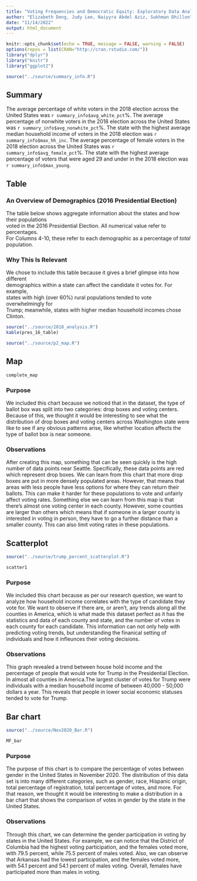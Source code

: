 ```yaml
---
title: "Voting Frequencies and Democratic Equity: Exploratory Data Analysis "
author: "Elizabeth Deng, Judy Lee, Naiyyra Abdel Aziz, Sukhman Dhillon"
date: "11/14/2022"
output: html_document
---
```


```r
knitr::opts_chunk$set(echo = TRUE, message = FALSE, warning = FALSE)
options(repos = list(CRAN="http://cran.rstudio.com/"))
library("dplyr")
library("knitr")
library("ggplot2")
```

```r
source("../source/summary_info.R")
```

## Summary 
The average percentage of white voters in the 2018 election across the United States was `r summary_info$avg_white_pct`%.
The average percentage of nonwhite voters in the 2018 election across the United States was `r summary_info$avg_nonwhite_pct`%.
The state with the highest average median household income of voters in the 2018 election was `r summary_info$max_hh_inc`.
The average percentage of female voters in the 2018 election across the United States was `r summary_info$avg_female_pct`%.
The state with the highest average percentage of voters that were aged 29 and under in the 2018 election was `r summary_info$max_young`.

## Table  
### An Overview of Demographics (2016 Presidential Election)  
The table below shows aggregate information about the states and how their populations  
voted in the 2016 Presidential Election. All numerical value refer to percentages.   
For Columns 4-10, these refer to each demographic as a percentage of *total* population.  

### Why This Is Relevant  
We chose to include this table because it gives a brief glimpse into how different   
demographics within a state can affect the candidate it votes for. For example,   
states with high (over 60%) rural populations tended to vote overwhelmingly for   
Trump; meanwhile, states with higher median household incomes chose Clinton. 

```r
source("../source/2018_analysis.R")
kable(pres_16_table)
```

 

```r
source("../source/p2_map.R")
```

## Map
```r
complete_map
```

### Purpose
We included this chart because we noticed that in the dataset, the type of ballot
box was split into two categories: drop boxes and voting centers. Because of this,
we thought it would be interesting to see what the distribution of drop boxes and
voting centers across Washington state were like to see if any obvious patterns arise,
like whether location affects the type of ballot box is near someone.

### Observations
After creating this map, something that can be seen quickly is the high number of
data points near Seattle. Specifically, these data points are red which represent 
drop boxes. We can learn from this chart that more drop boxes are put in more densely
populated areas. However, that means that areas with less people have less options
for where they can return their ballots. This can make it harder for these populations
to vote and unfairly affect voting rates. Something else we can learn from this map
is that there's almost one voting center in each county. However, some counties are
larger than others which means that if someone in a larger county is interested in
voting in person, they have to go a further distance than a smaller county. This can
also limit voting rates in these populations.

## Scatterplot
``` r
source("../source/trump_percent_scatterplot.R")
```

```r
scatter1
```

### Purpose

We included this chart because as per our research question, we want to analyze
how household income correlates with the type of candidate they vote for. We 
want to observe if there are, or aren't, any trends along all the counties in 
America, which is what made this dataset perfect as it has the statistics and data
of each county and state, and the number of votes in each county for each candidate. 
This information can not only help with predicting voting trends, but understanding 
the finanical setting of individuals and how it infleunces their voting decisions.


### Observations
This graph revealed a trend between house hold income and the percentage of people
that would vote for Trump in the Presidential Election. In almost all counties in America.The largest cluster of votes for Trump were individuals with a median household income of between 40,000 - 50,000 dollars a year. This reveals that people in lower social economic statuses tended to vote for Trump. 

## Bar chart

```r
source("../source/Nov2020_Bar.R")
```

```r
MF_bar
```

### Purpose

The purpose of this chart is to compare the percentage of votes between gender in the United States in November 2020. The distribution of this data set is into many different categories, such as gender, race, Hispanic origin, total percentage of registration, total percentage of votes, and more. For that reason, we thought it would be interesting to make a distribution in a bar chart that shows the comparison of votes in gender by the state in the United States. 


### Observations

Through this chart, we can determine the gender participation in voting by states in the United States. For example, we can notice that the District of Columbia had the highest voting participation, and the females voted more, with 79.5 percent, while 75.5 percent of males voted. Also, we can observe that Arkansas had the lowest participation, and the females voted more, with 54.1 percent and 54.1 percent of males voting. Overall, females have participated more than males in voting. 
